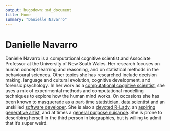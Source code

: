 ```yaml
---
output: hugodown::md_document
title: Home
summary: "Danielle Navarro"
---
```




# Danielle Navarro

<a href="mailto:d.navarro@unsw.edu.au"><i class="fas fa-paper-plane"></i></a> 
<a href="https://twitter.com/djnavarro"><i class="fa fa-twitter"></i></a> 
<a href="https://github.com/djnavarro"><i class="fab fa-github"></i></a> 
<a href="https://orcid.djnavarro.net"><i class="fab fa-orcid"></i></a> 
<a href="https://scholar.djnavarro.net"><i class="fas fa-graduation-cap"></i></a> 
<a href="https://www.linkedin.com/in/djnavarro/"><i class="fab fa-linkedin"></i></a>
<a href="https://www.youtube.com/DanielleNavarro77"><i class="fab fa-youtube"></i></a>
<a href="https://education.rstudio.com/trainers/people/navarro+danielle/"><i class="fab fa-r-project"></i></a>


Danielle Navarro is a computational cognitive scientist and Associate Professor at the University of New South Wales. Her research focuses on human concept learning and reasoning, and on statistical methods in the behavioural sciences. Other topics she has researched include decision making, language and cultural evolution, cognitive development, and forensic psychology. In her work as a [computational cognitive scientist](https://scholar.djnavarro.net), she uses a mix of experimental methods and computational modelling techniques to explore how the human mind works. On occasions she has been known to masquerade as a part-time [statistician](https://learningstatisticswithr.com), [data scientist](https://robust-tools.djnavarro.net) and an unskilled [software developer](https://github.com/djnavarro). She is also a [devoted R-Lady](https://rladiessydney.org), an [aspiring generative artist](https://art.djnavarro.net), and at times a [general purpose nuisance](https://twitter.com/djnavarro). She is prone to describing herself in the third person in biographies, but is willing to admit that it’s super weird.
